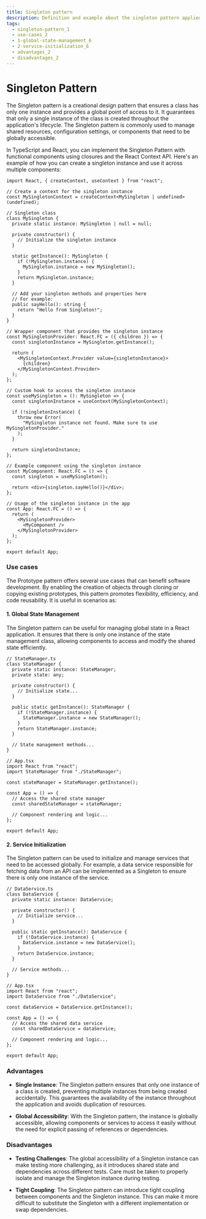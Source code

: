 ```yaml
---
title: Singleton pattern
description: Definition and example about the singleton pattern applied to the frontend
tags:
  - singleton-pattern_1
  - use-cases_2
  - 1-global-state-management_6
  - 2-service-initialization_6
  - advantages_2
  - disadvantages_2
---
```


# Singleton Pattern

The Singleton pattern is a creational design pattern that ensures a class has only one instance and provides a global point of access to it. It guarantees that only a single instance of the class is created throughout the application's lifecycle. The Singleton pattern is commonly used to manage shared resources, configuration settings, or components that need to be globally accessible.

In TypeScript and React, you can implement the Singleton Pattern with functional components using closures and the React Context API. Here's an example of how you can create a singleton instance and use it across multiple components:

```tsx showLineNumbers
import React, { createContext, useContext } from "react";

// Create a context for the singleton instance
const MySingletonContext = createContext<MySingleton | undefined>(undefined);

// Singleton class
class MySingleton {
  private static instance: MySingleton | null = null;

  private constructor() {
    // Initialize the singleton instance
  }

  static getInstance(): MySingleton {
    if (!MySingleton.instance) {
      MySingleton.instance = new MySingleton();
    }
    return MySingleton.instance;
  }

  // Add your singleton methods and properties here
  // For example:
  public sayHello(): string {
    return "Hello from Singleton!";
  }
}

// Wrapper component that provides the singleton instance
const MySingletonProvider: React.FC = ({ children }) => {
  const singletonInstance = MySingleton.getInstance();

  return (
    <MySingletonContext.Provider value={singletonInstance}>
      {children}
    </MySingletonContext.Provider>
  );
};

// Custom hook to access the singleton instance
const useMySingleton = (): MySingleton => {
  const singletonInstance = useContext(MySingletonContext);

  if (!singletonInstance) {
    throw new Error(
      "MySingleton instance not found. Make sure to use MySingletonProvider."
    );
  }

  return singletonInstance;
};

// Example component using the singleton instance
const MyComponent: React.FC = () => {
  const singleton = useMySingleton();

  return <div>{singleton.sayHello()}</div>;
};

// Usage of the singleton instance in the app
const App: React.FC = () => {
  return (
    <MySingletonProvider>
      <MyComponent />
    </MySingletonProvider>
  );
};

export default App;
```

### Use cases

The Prototype pattern offers several use cases that can benefit software development. By enabling the creation of objects through cloning or copying existing prototypes, this pattern promotes flexibility, efficiency, and code reusability. It is useful in scenarios as:

#### 1. Global State Management

The Singleton pattern can be useful for managing global state in a React application. It ensures that there is only one instance of the state management class, allowing components to access and modify the shared state efficiently.

```tsx showLineNumbers
// StateManager.ts
class StateManager {
  private static instance: StateManager;
  private state: any;

  private constructor() {
    // Initialize state...
  }

  public static getInstance(): StateManager {
    if (!StateManager.instance) {
      StateManager.instance = new StateManager();
    }
    return StateManager.instance;
  }

  // State management methods...
}

// App.tsx
import React from "react";
import StateManager from "./StateManager";

const stateManager = StateManager.getInstance();

const App = () => {
  // Access the shared state manager
  const sharedStateManager = stateManager;

  // Component rendering and logic...
};

export default App;
```

#### 2. Service Initialization

The Singleton pattern can be used to initialize and manage services that need to be accessed globally. For example, a data service responsible for fetching data from an API can be implemented as a Singleton to ensure there is only one instance of the service.

```tsx showLineNumbers
// DataService.ts
class DataService {
  private static instance: DataService;

  private constructor() {
    // Initialize service...
  }

  public static getInstance(): DataService {
    if (!DataService.instance) {
      DataService.instance = new DataService();
    }
    return DataService.instance;
  }

  // Service methods...
}

// App.tsx
import React from "react";
import DataService from "./DataService";

const dataService = DataService.getInstance();

const App = () => {
  // Access the shared data service
  const sharedDataService = dataService;

  // Component rendering and logic...
};

export default App;
```

### Advantages

- **Single Instance**: The Singleton pattern ensures that only one instance of a class is created, preventing multiple instances from being created accidentally. This guarantees the availability of the instance throughout the application and avoids duplication of resources.

- **Global Accessibility**: With the Singleton pattern, the instance is globally accessible, allowing components or services to access it easily without the need for explicit passing of references or dependencies.

### Disadvantages

- **Testing Challenges**: The global accessibility of a Singleton instance can make testing more challenging, as it introduces shared state and dependencies across different tests. Care must be taken to properly isolate and manage the Singleton instance during testing.

- **Tight Coupling**: The Singleton pattern can introduce tight coupling between components and the Singleton instance. This can make it more difficult to substitute the Singleton with a different implementation or swap dependencies.
